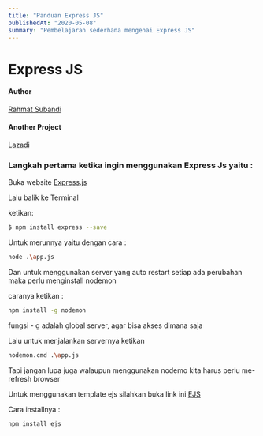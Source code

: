 ```yaml
---
title: "Panduan Express JS"
publishedAt: "2020-05-08"
summary: "Pembelajaran sederhana mengenai Express JS"
---
```


# Express JS

#### Author

[Rahmat Subandi](https://rhmtin.com/)

#### Another Project

[Lazadi](https://lazadi.rhmtin.com/)

### Langkah pertama ketika ingin menggunakan Express Js yaitu :

Buka website [Express.js](https://expressjs.com/)

Lalu balik ke Terminal

ketikan:

```bash
$ npm install express --save
```

Untuk merunnya yaitu dengan cara :

```bash
node .\app.js
```

Dan untuk menggunakan server yang auto restart setiap ada perubahan maka perlu menginstall nodemon

caranya ketikan :

```bash
npm install -g nodemon
```

fungsi - g adalah global server, agar bisa akses dimana saja

Lalu untuk menjalankan servernya ketikan

```bash
nodemon.cmd .\app.js
```

Tapi jangan lupa juga walaupun menggunakan nodemo kita harus perlu me-refresh browser

Untuk menggunakan template ejs silahkan buka link ini [EJS](https://ejs.co/#install)

Cara installnya :

```bash
npm install ejs
```
